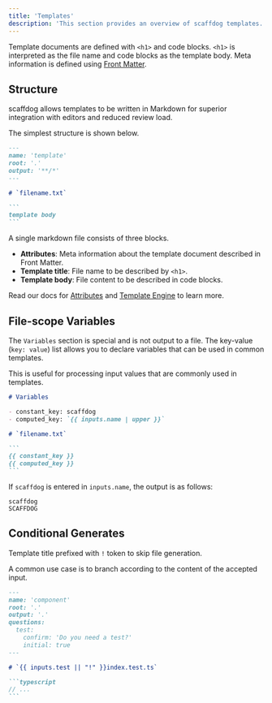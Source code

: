 ```yaml
---
title: 'Templates'
description: 'This section provides an overview of scaffdog templates.'
---
```


Template documents are defined with `<h1>` and code blocks. `<h1>` is interpreted as the file name and code blocks as the template body. Meta information is defined using [Front Matter](https://jekyllrb.com/docs/front-matter/).

## Structure

scaffdog allows templates to be written in Markdown for superior integration with editors and reduced review load.

The simplest structure is shown below.

````markdown
---
name: 'template'
root: '.'
output: '**/*'
---

# `filename.txt`

```
template body
```
````

A single markdown file consists of three blocks.

- **Attributes**: Meta information about the template document described in Front Matter.
- **Template title**: File name to be described by `<h1>`.
- **Template body**: File content to be described in code blocks.

Read our docs for [Attributes](/docs/templates/attributes) and [Template Engine](/docs/templates/template-engine) to learn more.

## File-scope Variables

The `Variables` section is special and is not output to a file. The key-value (`key: value`) list allows you to declare variables that can be used in common templates.

This is useful for processing input values that are commonly used in templates.

````markdown
# Variables

- constant_key: scaffdog
- computed_key: `{{ inputs.name | upper }}`

# `filename.txt`

```
{{ constant_key }}
{{ computed_key }}
```
````

If `scaffdog` is entered in `inputs.name`, the output is as follows:

```
scaffdog
SCAFFDOG
```

## Conditional Generates

Template title prefixed with `!` token to skip file generation.

A common use case is to branch according to the content of the accepted input.

````markdown
---
name: 'component'
root: '.'
output: '.'
questions:
  test:
    confirm: 'Do you need a test?'
    initial: true
---

# `{{ inputs.test || "!" }}index.test.ts`

```typescript
// ...
```
````

